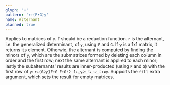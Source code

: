 ```yaml
---
glyph: '∙'
pattern: 'r←(F∙G)y'
name: Alternant
planned: true
---
```


Applies to matrices of `y`. `F` should be a reduction function. `r` is the alternant, i.e. the generalized determinant, of `y`, using `F` and `G`. If `y` is a 1x1 matrix, it returns its element. Otherwie, the alternant is computed by finding the minors of `y`, which are the submatrices formed by deleting each column in order and the first row; next the same alternant is applied to each minor; lastly the subalternants' results are inner-producted (using `F` and `G`) with the first row of `y`: `r←(0⊇y)F∙G F∙G⍤2 1↓◡y⊇ᓚ⍨ᓚ~ᓚ⍨⍳≢y`. Supports the `fill` extra argument, which sets the result for empty matrices.